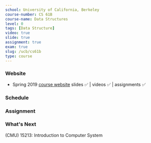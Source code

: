 ```yaml
---
school: University of California, Berkeley
course-number: CS 61B
course-name: Data Structures
level: 0
tags: [Data Structure]
video: true
slide: true
assignment: true
exam: true
slug: /ucb/cs61b
type: course
---
```



### Website

- Spring 2019 [course website](https://sp19.datastructur.es) slides ✅ | videos ✅ | assignments ✅

### Schedule

### Assignment

### What's Next

<Link to="/cmu/15213">(CMU) 15213: Introduction to Computer System</Link>
